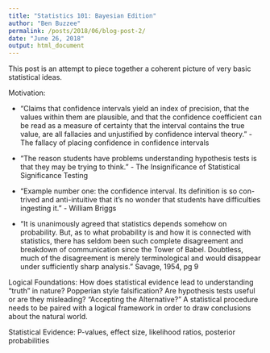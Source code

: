 ```yaml
---
title: "Statistics 101: Bayesian Edition"
author: "Ben Buzzee"
permalink: /posts/2018/06/blog-post-2/
date: "June 26, 2018"
output: html_document
---
```


This post is an attempt to piece together a coherent picture of very basic statistical ideas.

Motivation:


 * "Claims that confidence intervals yield an
index of precision, that the values within them are plausible,
and that the confidence coefficient can be read as
a measure of certainty that the interval contains the true
value, are all fallacies and unjustified by confidence interval
theory." - The fallacy of placing confidence in confidence intervals


 * "The reason students have problems understanding hypothesis
tests is that they may be trying to think." - The Insignificance of Statistical Significance Testing


 * "Example number one: the confidence interval. Its definition is so con-
trived and anti-intuitive that it's no wonder that students have difficulties
ingesting it." - William Briggs


 * "It is unanimously agreed that statistics depends somehow on probability. But, as to what probability is and how it is connected with statistics, there has seldom been such complete disagreement and breakdown of communication since the Tower of Babel. Doubtless, much of the disagreement is merely terminological and would disappear under sufficiently sharp analysis." Savage, 1954, pg 9


Logical Foundations: How does statistical evidence lead to understanding "truth" in nature? Popperian style falsification? Are hypothesis tests useful or are they misleading? "Accepting the Alternative?" A statistical procedure needs to be paired with a logical framework in order to draw conclusions about the natural world.

Statistical Evidence: P-values, effect size, likelihood ratios, posterior probabilities




